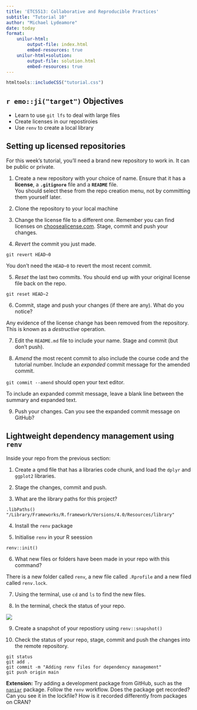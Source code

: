 ```yaml
---
title: 'ETC5513: Collaborative and Reproducible Practices'
subtitle: "Tutorial 10"
author: "Michael Lydeamore"
date: today
format:
    unilur-html:
        output-file: index.html
        embed-resources: true
    unilur-html+solution:
        output-file: solution.html
        embed-resources: true
---
```

```r
htmltools::includeCSS("tutorial.css")
```


## `r emo::ji("target")` Objectives

* Learn to use `git lfs` to deal with large files
* Create licenses in our repostiroies
* Use `renv` to create a local library

## Setting up licensed repositories

For this week's tutorial, you'll need a brand new repository to work in. It can be public or private.

1. Create a new repository with your choice of name. Ensure that it has a **license**, a **`.gitignore`** file and a **`README`** file.  
You should select these from the repo creation menu, not by committing them yourself later.

2. Clone the repository to your local machine

3. Change the license file to a different one. Remember you can find licenses on [choosealicense.com](https://www.choosealicense.com). Stage, commit and push your changes.

4. _Revert_ the commit you just made.

::: {.unilur-solution}
`git revert HEAD~0`

You don't need the `HEAD~0` to revert the most recent commit.
:::

5. _Reset_ the last two commits. You should end up with your original license file back on the repo.

::: {.unilur-solution}
`git reset HEAD~2`
:::

6. Commit, stage and push your changes (if there are any). What do you notice?

::: {.unilur-solution}
Any evidence of the license change has been removed from the repository. This is known as a _destructive_ operation.
:::

7. Edit the `README.md` file to include your name. Stage and commit (but don't push).

8. _Amend_ the most recent commit to also include the course code and the tutorial number. Include an _expanded_ commit message for the amended commit.

::: {.unilur-solution}
`git commit --amend` should open your text editor.

To include an expanded commit message, leave a blank line between the summary and expanded text.
:::

9. Push your changes. Can you see the expanded commit message on GitHub?

## Lightweight dependency management using `renv`

Inside your repo from the previous section:

1. Create a qmd file that has a libraries code chunk, and load the `dplyr` and `ggplot2` libraries.

2. Stage the changes, commit and push.

3. What are the library paths for this project?

::: {.unilur-solution}
```
.libPaths()
"/Library/Frameworks/R.framework/Versions/4.0/Resources/library"
```
:::

4. Install the `renv` package

5. Initialise `renv` in your R seession

::: {.unilur-solution}
`renv::init()`
:::

6. What new files or folders have been made in your repo with this command?

::: {.unilur-solution}
There is a new folder called `renv`, a new file called `.Rprofile` and a new filed called `renv.lock`.
:::

7. Using the terminal, use `cd` and `ls` to find the new files.

8. In the terminal, check the status of your repo.

::: {.unilur-solution}
![](../images/renv_init_files.png){fig-align="center"}
:::

9. Create a snapshot of your repostiory using `renv::snapshot()`

10. Check the status of your repo, stage, commit and push the changes into the remote repository.

::: {.unilur-solution}
```
git status
git add .
git commit -m "Adding renv files for dependency management"
git push origin main
```
:::

**Extension:** Try adding a development package from GitHub, such as the [`naniar`](https://github.com/njtierney/naniar) package. Follow the `renv` workflow. Does the package get recorded? Can you see it in the lockfile? How is it recorded differently from packages on CRAN?




